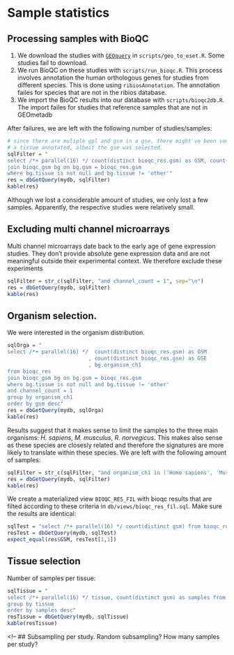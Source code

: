 # Sample statistics

## Processing samples with BioQC

1. We download the studies with [`GEOquery`](https://bioconductor.org/packages/release/bioc/html/GEOquery.html) in `scripts/geo_to_eset.R`. Some studies fail to download. 
2. We run BioQC on these studies with `scripts/run_bioqc.R`. This process involves annotation the human orthologous genes for studies from different species. This is done using `ribiosAnnotation`. The annotation failes for species that are not in the ribios database. 
3. We import the BioQC results into our database with `scripts/bioqc2db.R`. The import failes for studies that reference samples that are not in GEOmetadb

After failures, we are left with the following number of studies/samples:

```r
# since there are muliple gpl and gsm in a gse, there might've been some gsm inserted, that don't have 
# a tissue annotated, albeit the gse was selected. 
sqlFilter = "
select /*+ parallel(16) */ count(distinct bioqc_res.gsm) as GSM, count(distinct bioqc_res.gse) as GSE from bioqc_res 
join bioqc_gsm bg on bg.gsm = bioqc_res.gsm
where bg.tissue is not null and bg.tissue != 'other'"
res = dbGetQuery(mydb, sqlFilter)
kable(res)
```

Although we lost a considerable amount of studies, we only lost a few samples. Apparently, the respective studies were relatively small. 
<!-- i also found empty studies -->

## Excluding multi channel microarrays

Multi channel microarrays date back to the early age of gene expression studies. They don't provide absolute gene expression data and are not meaningful outside their experimental context. We therefore exclude these experiments
```r
sqlFilter = str_c(sqlFilter, "and channel_count = 1", sep="\n")
res = dbGetQuery(mydb, sqlFilter)
kable(res)
```

## Organism selection. 
We were interested in the organism distribution.
```r
sqlOrga = "
select /*+ parallel(16) */  count(distinct bioqc_res.gsm) as GSM
                          , count(distinct bioqc_res.gse) as GSE 
                          , bg.organism_ch1
from bioqc_res 
join bioqc_gsm bg on bg.gsm = bioqc_res.gsm
where bg.tissue is not null and bg.tissue != 'other'
and channel_count = 1
group by organism_ch1
order by gsm desc"
res = dbGetQuery(mydb, sqlOrga)
kable(res)
```

Results suggest that it makes sense to limit the samples to the three main organisms: *H. sapiens*, *M. musculus*, *R. norvegicus*. This makes also sense as these species are closesly related and therefore the signatures are more likely to translate within these species. 
We are left with the following amount of samples: 

```r
sqlFilter = str_c(sqlFilter, "and organism_ch1 in ('Homo sapiens', 'Mus musculus', 'Rattus norvegicus')", sep="\n")
res = dbGetQuery(mydb, sqlFilter)
kable(res)
```

We create a materialized view `BIOQC_RES_FIL` with bioqc results that are filted according 
to these criteria in `db/views/bioqc_res_fil.sql`. Make sure the results are identical: 
```r
sqlTest = "select /*+ parallel(16) */ count(distinct gsm) from bioqc_res_fil"
resTest = dbGetQuery(mydb, sqlTest)
expect_equal(res$GSM, resTest[1,1])
```


## Tissue selection
Number of samples per tissue:
```r
sqlTissue = "
select /*+ parallel(16) */ tissue, count(distinct gsm) as samples from bioqc_res_fil
group by tissue
order by samples desc"
resTissue = dbGetQuery(mydb, sqlTissue)
kable(resTissue)
```


<!-- ## Subsampling per study. 
Random subsampling?
How many samples per study? 